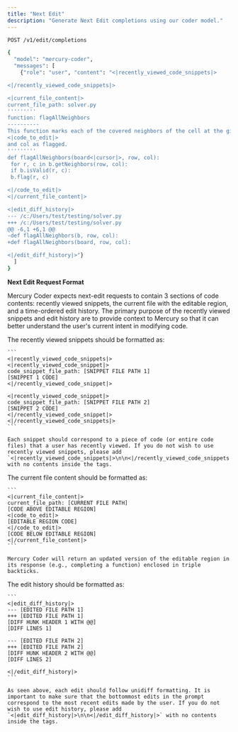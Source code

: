 ```yaml
---
title: "Next Edit"
description: "Generate Next Edit completions using our coder model."
---
```


```bash
POST /v1/edit/completions

{
  "model": "mercury-coder",
  "messages": [
    {"role": "user", "content": "<|recently_viewed_code_snippets|>

<|/recently_viewed_code_snippets|>

<|current_file_content|>
current_file_path: solver.py
'''''''''
function: flagAllNeighbors
----------
This function marks each of the covered neighbors of the cell at the given row
<|code_to_edit|>
and col as flagged.
'''''''''
def flagAllNeighbors(board<|cursor|>, row, col): 
 for r, c in b.getNeighbors(row, col):
 if b.isValid(r, c):
 b.flag(r, c)

<|/code_to_edit|>
<|/current_file_content|>

<|edit_diff_history|>
--- /c:/Users/test/testing/solver.py
+++ /c:/Users/test/testing/solver.py
@@ -6,1 +6,1 @@
-def flagAllNeighbors(b, row, col): 
+def flagAllNeighbors(board, row, col): 

<|/edit_diff_history|>"}
  ]
}
```

**Next Edit Request Format**

Mercury Coder expects next-edit requests to contain 3 sections of code contents: recently viewed snippets, the current file with the editable region, and a time-ordered edit history. The primary purpose of the recently viewed snippets and edit history are to provide context to Mercury so that it can better understand the user's current intent in modifying code.

<AccordionGroup>
  <Accordion title="Recently Viewed Snippets">
    The recently viewed snippets should be formatted as:

    ```
    <|recently_viewed_code_snippets|>
    <|recently_viewed_code_snippet|>
    code_snippet_file_path: [SNIPPET FILE PATH 1]
    [SNIPPET 1 CODE]
    <|/recently_viewed_code_snippet|>
    
    <|recently_viewed_code_snippet|>
    code_snippet_file_path: [SNIPPET FILE PATH 2]
    [SNIPPET 2 CODE]
    <|/recently_viewed_code_snippet|>
    <|/recently_viewed_code_snippets|>
    ```

    Each snippet should correspond to a piece of code (or entire code files) that a user has recently viewed. If you do not wish to use recently viewed snippets, please add `<|recently_viewed_code_snippets|>\n\n<|/recently_viewed_code_snippets|>` with no contents inside the tags.
  </Accordion>
  <Accordion title="Current File Content">
    The current file content should be formatted as:

    ```
    <|current_file_content|>
    current_file_path: [CURRENT FILE PATH]
    [CODE ABOVE EDITABLE REGION]
    <|code_to_edit|>
    [EDITABLE REGION CODE]
    <|/code_to_edit|>
    [CODE BELOW EDITABLE REGION]
    <|/current_file_content|>
    ```

    Mercury Coder will return an updated version of the editable region in its response (e.g., completing a function) enclosed in triple backticks.
  </Accordion>
  <Accordion title="Edit History">
    The edit history should be formatted as:

    ```
    <|edit_diff_history|>
    --- [EDITED FILE PATH 1]
    +++ [EDITED FILE PATH 1]
    [DIFF HUNK HEADER 1 WITH @@]
    [DIFF LINES 1]
    
    --- [EDITED FILE PATH 2]
    +++ [EDITED FILE PATH 2]
    [DIFF HUNK HEADER 2 WITH @@]
    [DIFF LINES 2]
    
    <|/edit_diff_history|>
    ```

    As seen above, each edit should follow unidiff formatting. It is important to make sure that the bottommost edits in the prompt correspond to the most recent edits made by the user. If you do not wish to use edit history, please add `<|edit_diff_history|>\n\n<|/edit_diff_history|>` with no contents inside the tags.
  </Accordion>
</AccordionGroup>